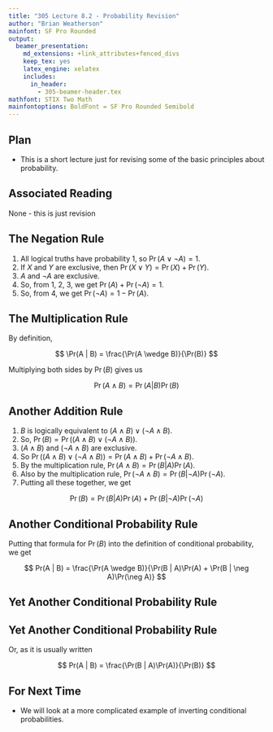 ```yaml
---
title: "305 Lecture 8.2 - Probability Revision"
author: "Brian Weatherson"
mainfont: SF Pro Rounded
output:
  beamer_presentation:
    md_extensions: +link_attributes+fenced_divs
    keep_tex: yes
    latex_engine: xelatex
    includes:
      in_header: 
        - 305-beamer-header.tex
mathfont: STIX Two Math
mainfontoptions: BoldFont = SF Pro Rounded Semibold
---
```


## Plan

- This is a short lecture just for revising some of the basic principles about probability.

## Associated Reading

None - this is just revision

## The Negation Rule

1. All logical truths have probability 1, so $\Pr(A \vee \neg A) = 1$. \pause
2. If $X$ and $Y$ are exclusive, then $\Pr(X \vee Y) = \Pr(X) + \Pr(Y)$. \pause
3. $A$ and $\neg A$ are exclusive. \pause
4. So, from 1, 2, 3, we get $\Pr(A) + \Pr(\neg A) = 1$. \pause
5. So, from 4, we get $\Pr(\neg A) = 1 - \Pr(A)$.

## The Multiplication Rule

By definition, 

$$
\Pr(A | B) = \frac{\Pr(A \wedge B)}{\Pr(B)}
$$ 

\pause

Multiplying both sides by $\Pr(B)$ gives us 

$$
\Pr(A \wedge B) = \Pr(A | B)\Pr(B)
$$


## Another Addition Rule

1. $B$ is logically equivalent to $(A \wedge B) \vee (\neg A \wedge B)$. \pause
2. So, $\Pr(B) = \Pr((A \wedge B) \vee (\neg A \wedge B))$. \pause
3. $(A \wedge B)$ and $(\neg A \wedge B)$ are exclusive. \pause
4. So $\Pr((A \wedge B) \vee (\neg A \wedge B)) = \Pr(A \wedge B) + \Pr(\neg A \wedge B)$. \pause
5. By the multiplication rule, $\Pr(A \wedge B) = \Pr(B | A)\Pr(A)$. \pause
6. Also by the multiplication rule, $\Pr(\neg A \wedge B) = \Pr(B | \neg A)\Pr(\neg A)$. \pause
7. Putting all these together, we get

$$
\Pr(B) = \Pr(B | A)\Pr(A) + \Pr(B | \neg A)\Pr(\neg A)
$$

## Another Conditional Probability Rule

Putting that formula for $\Pr(B)$ into the definition of conditional probability, we get

$$
Pr(A | B) = \frac{\Pr(A \wedge B)}{\Pr(B | A)\Pr(A) + \Pr(B | \neg A)\Pr(\neg A)}
$$

## Yet Another Conditional Probability Rule

\begin{align*}
\Pr(B | A) \times \frac{\Pr(A)}{\Pr(B)} &= \frac{\Pr(B \wedge A)}{\Pr(A)}  \times \frac{\Pr(A)}{\Pr(B)} \\
 &= \frac{\Pr(A \wedge B)}{\Pr(A)}  \times \frac{\Pr(A)}{\Pr(B)}  \\
 &= \frac{\Pr(A \wedge B)}{\Pr(B)} \\
 &= \Pr(A | B)
\end{align*}

## Yet Another Conditional Probability Rule

Or, as it is usually written

$$
Pr(A | B) = \frac{\Pr(B | A)\Pr(A)}{\Pr(B)}
$$

## For Next Time

- We will look at a more complicated example of inverting conditional probabilities.
